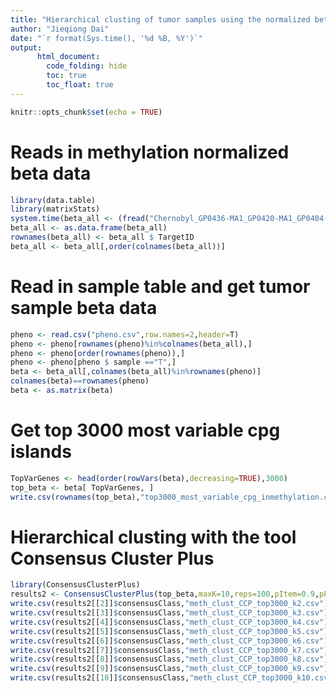 ```yaml
---
title: "Hierarchical clusting of tumor samples using the normalized beta value of most variably methylated 3000 cpg islands with the tool the Consensus Cluster Plus"
author: "Jieqiong Dai"
date: "`r format(Sys.time(), '%d %B, %Y')`"
output: 
      html_document:
        code_folding: hide
        toc: true
        toc_float: true
---
```


```r
knitr::opts_chunk$set(echo = TRUE)
```

# Reads in methylation normalized beta data
```r
library(data.table)
library(matrixStats)
system.time(beta_all <- (fread("Chernobyl_GP0436-MA1_GP0420-MA1_GP0404-MA1.normBeta.txt",header=T)))
beta_all <- as.data.frame(beta_all)
rownames(beta_all) <- beta_all $ TargetID
beta_all <- beta_all[,order(colnames(beta_all))]
```

# Read in sample table and get tumor sample beta data
```r
pheno <- read.csv("pheno.csv",row.names=2,header=T)
pheno <- pheno[rownames(pheno)%in%colnames(beta_all),]
pheno <- pheno[order(rownames(pheno)),]
pheno <- pheno[pheno $ sample =="T",]
beta <- beta_all[,colnames(beta_all)%in%rownames(pheno)]
colnames(beta)==rownames(pheno)
beta <- as.matrix(beta)
```

# Get top 3000 most variable cpg islands
```r
TopVarGenes <- head(order(rowVars(beta),decreasing=TRUE),3000)
top_beta <- beta[ TopVarGenes, ]
write.csv(rownames(top_beta),"top3000_most_variable_cpg_inmethylation.csv",row.names=F)
```

# Hierarchical clusting with the tool Consensus Cluster Plus
```r
library(ConsensusClusterPlus)
results2 <- ConsensusClusterPlus(top_beta,maxK=10,reps=100,pItem=0.9,pFeature=1,clusterAlg="hc",distance="pearson",plot="png",title="meth_clust_CCP_top3000")
write.csv(results2[[2]]$consensusClass,"meth_clust_CCP_top3000_k2.csv")
write.csv(results2[[3]]$consensusClass,"meth_clust_CCP_top3000_k3.csv")
write.csv(results2[[4]]$consensusClass,"meth_clust_CCP_top3000_k4.csv")
write.csv(results2[[5]]$consensusClass,"meth_clust_CCP_top3000_k5.csv")
write.csv(results2[[6]]$consensusClass,"meth_clust_CCP_top3000_k6.csv")
write.csv(results2[[7]]$consensusClass,"meth_clust_CCP_top3000_k7.csv")
write.csv(results2[[8]]$consensusClass,"meth_clust_CCP_top3000_k8.csv")
write.csv(results2[[9]]$consensusClass,"meth_clust_CCP_top3000_k9.csv")
write.csv(results2[[10]]$consensusClass,"meth_clust_CCP_top3000_k10.csv")
```
